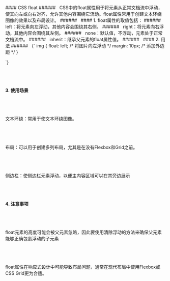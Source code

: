  


<div className="mdx-box">
#### CSS float
###### &nbsp;
CSS中的float属性用于将元素从正常文档流中浮动，使其向左或向右对齐，允许其他内容围绕它流动。float属性常用于创建文本环绕图像的效果以及布局设计。
###### &nbsp;
#### 1. float属性的取值包括：
###### &nbsp;
left：将元素向左浮动，其他内容会围绕其右侧。
###### &nbsp;
right：将元素向右浮动，其他内容会围绕其左侧。
###### &nbsp;
none：默认值，不浮动，元素处于正常文档流中。
###### &nbsp;
inherit：继承父元素的float属性值。
###### &nbsp;
#### 2. 用法
###### &nbsp;

<SyntaxHighlighter language="css" style={darcula}>
  {`
    img {
        float: left; /* 将图片向左浮动 */
        margin: 10px; /* 添加外边距 */
    }


`}
</SyntaxHighlighter>
###### &nbsp;
#### 3. 使用场景
###### &nbsp;
文本环绕：常用于使文本环绕图像。
###### &nbsp;
布局：可以用于创建多列布局，尤其是在没有Flexbox和Grid之前。
###### &nbsp;
侧边栏：使侧边栏元素浮动，以便主内容区域可以在其旁边展示
###### &nbsp;
#### 4. 注意事项
###### &nbsp;
float元素的高度可能会被父元素忽略，因此要使用清除浮动的方法来确保父元素能够正确包裹浮动的子元素
###### &nbsp;
float属性在响应式设计中可能导致布局问题，通常在现代布局中使用Flexbox或CSS Grid更为合适。
###### &nbsp;

</div>



